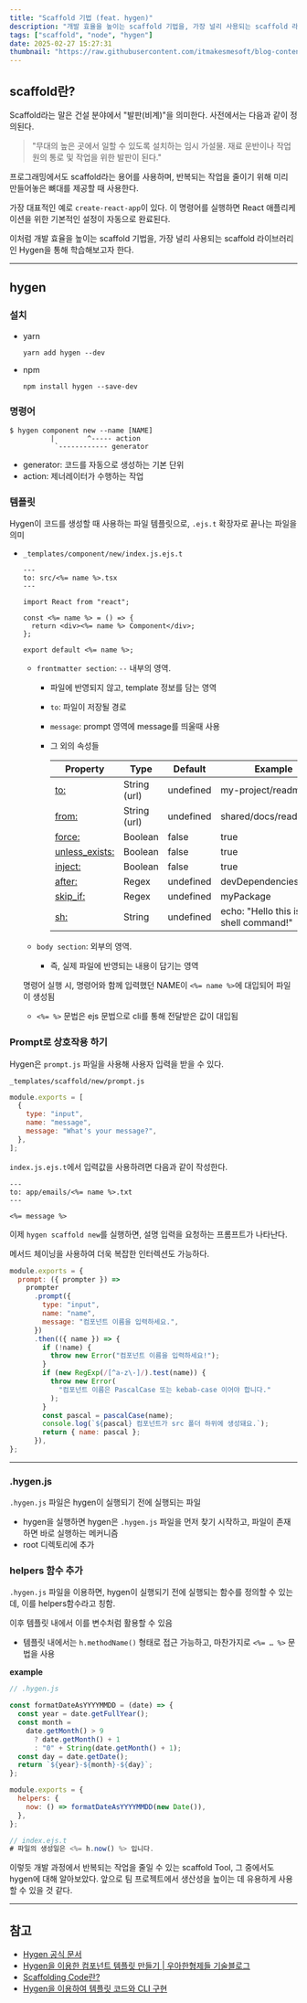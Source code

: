 ```yaml
---
title: "Scaffold 기법 (feat. hygen)"
description: "개발 효율을 높이는 scaffold 기법을, 가장 널리 사용되는 scaffold 라이브러리인 Hygen을 통해 학습해보자."
tags: ["scaffold", "node", "hygen"]
date: 2025-02-27 15:27:31
thumbnail: "https://raw.githubusercontent.com/itmakesmesoft/blog-contents/main/images/scaffold.jpg"
---
```


## scaffold란?

Scaffold라는 말은 건설 분야에서 "발판(비계)"을 의미한다. 사전에서는 다음과 같이 정의된다.

> "무대의 높은 곳에서 일할 수 있도록 설치하는 임시 가설물. 재료 운반이나 작업원의 통로 및 작업을 위한 발판이 된다."

프로그래밍에서도 scaffold라는 용어를 사용하며, 반복되는 작업을 줄이기 위해 미리 만들어놓은 뼈대를 제공할 때 사용한다.

가장 대표적인 예로 `create-react-app`이 있다. 이 명령어를 실행하면 React 애플리케이션을 위한 기본적인 설정이 자동으로 완료된다.

이처럼 개발 효율을 높이는 scaffold 기법을, 가장 널리 사용되는 scaffold 라이브러리인 Hygen을 통해 학습해보고자 한다.

---

## hygen

### 설치

- yarn

  ```
  yarn add hygen --dev

  ```

- npm

  ```
  npm install hygen --save-dev
  ```

### 명령어

```
$ hygen component new --name [NAME]
          |        ^----- action
           `------------ generator

```

- generator: 코드를 자동으로 생성하는 기본 단위
- action: 제너레이터가 수행하는 작업

### 템플릿

Hygen이 코드를 생성할 때 사용하는 파일 템플릿으로, `.ejs.t` 확장자로 끝나는 파일을 의미

- `_templates/component/new/index.js.ejs.t`

  ```
  ---
  to: src/<%= name %>.tsx
  ---

  import React from "react";

  const <%= name %> = () => {
    return <div><%= name %> Component</div>;
  };

  export default <%= name %>;
  ```

  - `frontmatter section`: `--` 내부의 영역.

    - 파일에 반영되지 않고, template 정보를 담는 영역
    - `to`: 파일이 저장될 경로
    - `message`: prompt 영역에 message를 띄울때 사용
    - 그 외의 속성들

      | **Property**                                                        | **Type**     | **Default** | **Example**                            |
      | ------------------------------------------------------------------- | ------------ | ----------- | -------------------------------------- |
      | [to:](https://www.hygen.io/docs/templates#addition)                 | String (url) | undefined   | my-project/readme.md                   |
      | [from:](https://www.hygen.io/docs/templates#from--shared-templates) | String (url) | undefined   | shared/docs/readme.md                  |
      | [force:](https://www.hygen.io/docs/templates#addition)              | Boolean      | false       | true                                   |
      | [unless_exists:](https://www.hygen.io/docs/templates#addition)      | Boolean      | false       | true                                   |
      | [inject:](https://www.hygen.io/docs/templates#injection)            | Boolean      | false       | true                                   |
      | [after:](https://www.hygen.io/docs/templates#injection)             | Regex        | undefined   | devDependencies                        |
      | [skip_if:](https://www.hygen.io/docs/templates#injection)           | Regex        | undefined   | myPackage                              |
      | [sh:](https://www.hygen.io/docs/templates#shell)                    | String       | undefined   | echo: "Hello this is a shell command!" |

  - `body section`: 외부의 영역.
    - 즉, 실제 파일에 반영되는 내용이 담기는 영역

  명령어 실행 시, 명령어와 함께 입력했던 NAME이 `<%= name %>`에 대입되어 파일이 생성됨

  - `<%= %>` 문법은 ejs 문법으로 cli를 통해 전달받은 값이 대입됨

### Prompt로 상호작용 하기

Hygen은 `prompt.js` 파일을 사용해 사용자 입력을 받을 수 있다.

`_templates/scaffold/new/prompt.js`

```jsx
module.exports = [
  {
    type: "input",
    name: "message",
    message: "What's your message?",
  },
];
```

`index.js.ejs.t`에서 입력값을 사용하려면 다음과 같이 작성한다.

```
---
to: app/emails/<%= name %>.txt
---

<%= message %>
```

이제 `hygen scaffold new`를 실행하면, 설명 입력을 요청하는 프롬프트가 나타난다.

<CustomImage
  src="https://raw.githubusercontent.com/itmakesmesoft/blog-contents/main/images/scaffold_1.png"
  alt="image"
/>

메서드 체이닝을 사용하여 더욱 복잡한 인터렉션도 가능하다.

```jsx
module.exports = {
  prompt: ({ prompter }) =>
    prompter
      .prompt({
        type: "input",
        name: "name",
        message: "컴포넌트 이름을 입력하세요.",
      })
      .then(({ name }) => {
        if (!name) {
          throw new Error("컴포넌트 이름을 입력하세요!");
        }
        if (new RegExp(/[^a-z\-]/).test(name)) {
          throw new Error(
            "컴포넌트 이름은 PascalCase 또는 kebab-case 이어야 합니다."
          );
        }
        const pascal = pascalCase(name);
        console.log(`${pascal} 컴포넌트가 src 폴더 하위에 생성돼요.`);
        return { name: pascal };
      }),
};
```

<CustomImage
  src="https://raw.githubusercontent.com/itmakesmesoft/blog-contents/main/images/scaffold_2.png"
  alt="image"
/>

---

### .hygen.js

`.hygen.js` 파일은 hygen이 실행되기 전에 실행되는 파일

- hygen을 실행하면 hygen은 `.hygen.js` 파일을 먼저 찾기 시작하고, 파일이 존재하면 바로 실행하는 메커니즘
- root 디렉토리에 추가

### helpers 함수 추가

`.hygen.js` 파일을 이용하면, hygen이 실행되기 전에 실행되는 함수를 정의할 수 있는데, 이를 helpers함수라고 칭함.

이후 템플릿 내에서 이를 변수처럼 활용할 수 있음

- 템플릿 내에서는 `h.methodName()` 형태로 접근 가능하고, 마찬가지로 `<%= … %>` 문법을 사용

**example**

```jsx
// .hygen.js

const formatDateAsYYYYMMDD = (date) => {
  const year = date.getFullYear();
  const month =
    date.getMonth() > 9
      ? date.getMonth() + 1
      : "0" + String(date.getMonth() + 1);
  const day = date.getDate();
  return `${year}-${month}-${day}`;
};

module.exports = {
  helpers: {
    now: () => formatDateAsYYYYMMDD(new Date()),
  },
};
```

```jsx
// index.ejs.t
# 파일의 생성일은 <%= h.now() %> 입니다.
```

이렇듯 개발 과정에서 반복되는 작업을 줄일 수 있는 scaffold Tool, 그 중에서도 hygen에 대해 알아보았다.
앞으로 팀 프로젝트에서 생산성을 높이는 데 유용하게 사용할 수 있을 것 같다.

---

## 참고

- [Hygen 공식 문서](https://web.archive.org/web/20230413001321/https://www.hygen.io/docs/generators/#interactive-prompt)
- [Hygen을 이용한 컴포넌트 템플릿 만들기 | 우아한형제들 기술블로그](https://techblog.woowahan.com/12548/)
- [Scaffolding Code란?](https://snupi.tistory.com/61)
- [Hygen을 이용하여 템플릿 코드와 CLI 구현](https://253eosam.oopy.io/post/hygen-template-code-generator)
